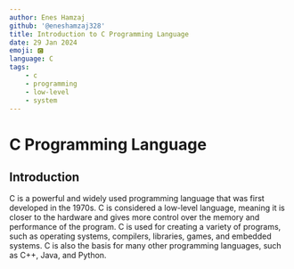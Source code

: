 ---
author: Enes Hamzaj
github: '@eneshamzaj328'
title: Introduction to C Programming Language
date: 29 Jan 2024
emoji: 🅲
language: C
tags:
    - c
    - programming
    - low-level
    - system
---

# C Programming Language

## Introduction

C is a powerful and widely used programming language that was first developed in the 1970s. C is considered a low-level language, meaning it is closer to the hardware and gives more control over the memory and performance of the program. C is used for creating a variety of programs, such as operating systems, compilers, libraries, games, and embedded systems. C is also the basis for many other programming languages, such as C++, Java, and Python.
